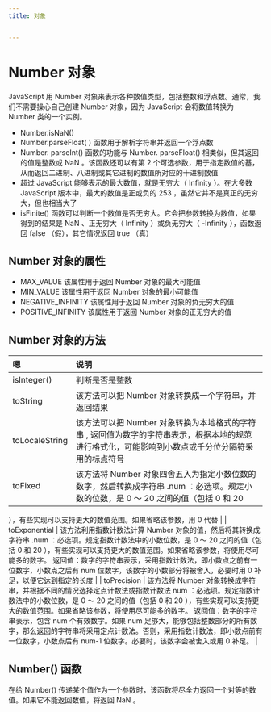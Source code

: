 ```yaml
---
title: 对象


---
```


# Number 对象

JavaScript 用 Number 对象来表示各种数值类型，包括整数和浮点数。通常，我们不需要操心自己创建 Number 对象，因为 JavaScript 会将数值转换为 Number 类的一个实例。

- Number.isNaN()
- Number.parseFloat( ) 函数用于解析字符串并返回一个浮点数
- Number. parseInt() 函数的功能与 Number. parseFloat() 相类似，但其返回的值是整数或 NaN 。该函数还可以有第 2
  个可选参数，用于指定数值的基，从而返回二进制、八进制或其它进制的数值所对应的十进制数值
- 超过 JavaScript 能够表示的最大数值，就是无穷大（ Infinity ）。在大多数 JavaScript 版本中，最大的数值是正或负的 253 ，虽然它并不是真正的无穷大，但也相当大了
- isFinite() 函数可以判断一个数值是否无穷大。它会把参数转换为数值，如果得到的结果是 NaN 、正无穷大（ Infinity ）或负无穷大（ -Infinity ），函数返回 false （假），其它情况返回
  true （真）

## Number 对象的属性

- MAX_VALUE 该属性用于返回 Number 对象的最大可能值
- MIN_VALUE 该属性用于返回 Number 对象的最小可能值
- NEGATIVE_INFINITY 该属性用于返回 Number 对象的负无穷大的值
- POSITIVE_INFINITY 该属性用于返回 Number 对象的正无穷大的值

## Number 对象的方法

| 嗯             | 说明                                                                                                                                              |
| :------------- | :------------------------------------------------------------------------------------------------------------------------------------------------ |
| isInteger()    | 判断是否是整数                                                                                                                                    |
| toString       | 该方法可以把 Number 对象转换成一个字符串，并返回结果                                                                                              |
| toLocaleString | 该方法可以把 Number 对象转换为本地格式的字符串 , 返回值为数字的字符串表示，根据本地的规范进行格式化，可能影响到小数点或千分位分隔符采用的标点符号 |
| toFixed        | 该方法将 Number 对象四舍五入为指定小数位数的数字，然后转换成字符串 .num ：必选项。规定小数的位数，是 0 ～ 20 之间的值（包括 0 和 20               |

），有些实现可以支持更大的数值范围。如果省略该参数，用
0 代替 |
| toExponential | 该方法利用指数计数法计算 Number 对象的值，然后将其转换成字符串 .num ：必选项。规定指数计数法中的小数位数，是 0 ～ 20 之间的值（包括 0 和 20
），有些实现可以支持更大的数值范围。如果省略该参数，将使用尽可能多的数字。 返回值：数字的字符串表示，采用指数计数法，即小数点之前有一位数字，小数点之后有 num 位数字，该数字的小数部分将被舍入，必要时用
0
补足，以便它达到指定的长度 |
| toPrecision | 该方法将 Number 对象转换成字符串，并根据不同的情况选择定点计数法或指数计数法 num ：必选项。规定指数计数法中的小数位数，是 0 ～ 20 之间的值（包括 0 和 20
），有些实现可以支持更大的数值范围。如果省略该参数，将使用尽可能多的数字。 返回值：数字的字符串表示，包含 num 个有效数字。如果 num
足够大，能够包括整数部分的所有数字，那么返回的字符串将采用定点计数法。否则，采用指数计数法，即小数点前有一位数字，小数点后有 num-1 位数字。必要时，该数字会被舍入或用 0 补足。 |

## Number() 函数

在给 Number() 传递某个值作为一个参数时，该函数将尽全力返回一个对等的数值。如果它不能返回数值，将返回 NaN 。

            